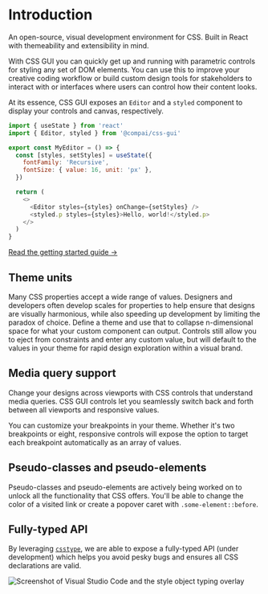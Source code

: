 
<Container>

# Introduction

<FirstParagraph>
  An open-source, visual development environment for CSS. Built in React with
  themeability and extensibility in mind.
</FirstParagraph>

With CSS GUI you can quickly get up and running with parametric controls for styling any set of DOM elements. You can use this to improve your creative coding workflow or build custom design tools for stakeholders to interact with or interfaces where users can control how their content looks.

At its essence, CSS GUI exposes an `Editor` and a `styled` component to display
your controls and canvas, respectively.

```js
import { useState } from 'react'
import { Editor, styled } from '@compai/css-gui'

export const MyEditor = () => {
  const [styles, setStyles] = useState({
    fontFamily: 'Recursive',
    fontSize: { value: 16, unit: 'px' },
  })

  return (
    <>
      <Editor styles={styles} onChange={setStyles} />
      <styled.p styles={styles}>Hello, world!</styled.p>
    </>
  )
}
```

[Read the getting started guide &rarr;](/getting-started)

## Theme units

Many CSS properties accept a wide range of values. Designers and developers
often develop scales for properties to help ensure that designs are visually harmonious,
while also speeding up development by limiting the paradox of choice.
Define a theme and use that to collapse n-dimensional space for what your custom component can output.
Controls still allow you to eject from constraints and enter any custom value, but will default
to the values in your theme for rapid design exploration within a visual brand.

## Media query support

Change your designs across viewports with CSS controls that understand
media queries. CSS GUI controls let you seamlessly switch back and forth
between all viewports and responsive values.

You can customize your breakpoints in your theme. Whether it's two
breakpoints or eight, responsive controls will expose the option to target each breakpoint automatically
as an array of values.

## Pseudo-classes and pseudo-elements

Pseudo-classes and pseudo-elements are actively being worked on to unlock
all the functionality that CSS offers. You'll be able to change the color
of a visited link or create a popover caret with `.some-element::before`.

## Fully-typed API

By leveraging [`csstype`](https://github.com/frenic/csstype), we are able to
expose a fully-typed API (under development) which helps you avoid pesky bugs
and ensures all CSS declarations are valid.

<div>
  <img
    alt="Screenshot of Visual Studio Code and the style object typing overlay"
    src="https://firebasestorage.googleapis.com/v0/b/compai.appspot.com/o/mdx-media%2FWAwPmG7L8yoCMEyFUozE%2FScreen%20Shot%202022-04-19%20at%209.25.34%20AM.png?alt=media&token=71c44316-06bc-443f-9ef5-70b015cda29e"
    style={{ width: '100%', margin: 'auto' }}
  />
</div>

</Container>
